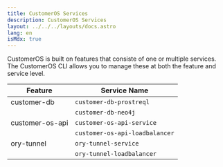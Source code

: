 ```yaml
---
title: CustomerOS Services
description: CustomerOS Services
layout: ../../../layouts/docs.astro
lang: en
isMdx: true
---
```



CustomerOS is built on features that consiste of one or multiple services. The CustomerOS CLI allows you to manage these at both the feature and service level.

| Feature                      | Service Name                              |
|------------------------------|-------------------------------------------|
| customer-db                  | `customer-db-prostreql`                   |
|                              | `customer-db-neo4j`                       |
| customer-os-api              | `customer-os-api-service`                 |
|                              | `customer-os-api-loadbalancer`            |
| ory-tunnel                   | `ory-tunnel-service`                      |
|                              | `ory-tunnel-loadbalancer`                 |
